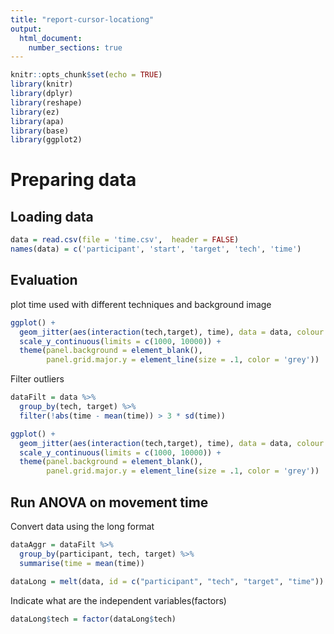 ```yaml
---
title: "report-cursor-locationg"
output: 
  html_document:
    number_sections: true
---
```


```r
knitr::opts_chunk$set(echo = TRUE)
library(knitr)
library(dplyr)
library(reshape)
library(ez)
library(apa)
library(base)
library(ggplot2)
```
# Preparing data
## Loading data
```r
data = read.csv(file = 'time.csv',  header = FALSE)
names(data) = c('participant', 'start', 'target', 'tech', 'time')
```

## Evaluation
plot time used with different techniques and background image
```r
ggplot() + 
  geom_jitter(aes(interaction(tech,target), time), data = data, colour = I("red"), position = position_jitter(width = 0.05)) + 
  scale_y_continuous(limits = c(1000, 10000)) + 
  theme(panel.background = element_blank(),
        panel.grid.major.y = element_line(size = .1, color = 'grey'))
```

Filter outliers
```r
dataFilt = data %>%
  group_by(tech, target) %>%
  filter(!abs(time - mean(time)) > 3 * sd(time))

ggplot() + 
  geom_jitter(aes(interaction(tech,target), time), data = data, colour = I("red"), position = position_jitter(width = 0.05)) + 
  scale_y_continuous(limits = c(1000, 10000)) + 
  theme(panel.background = element_blank(),
        panel.grid.major.y = element_line(size = .1, color = 'grey'))
```

## Run ANOVA on movement time
Convert data using the long format
```r
dataAggr = dataFilt %>%
  group_by(participant, tech, target) %>%
  summarise(time = mean(time))

dataLong = melt(data, id = c("participant", "tech", "target", "time"))
```

Indicate what are the independent variables(factors)
```r
dataLong$tech = factor(dataLong$tech)
```